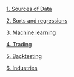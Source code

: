 [1. Sources of Data](1-data.html)

[2. Sorts and regressions](2-sorts_regressions.html)

[3. Machine learning](3-machine_learning.html)

[4. Trading](4-trading.html)

[5. Backtesting](5-backtesting.html)

[6. Industries](6-industries.html)
